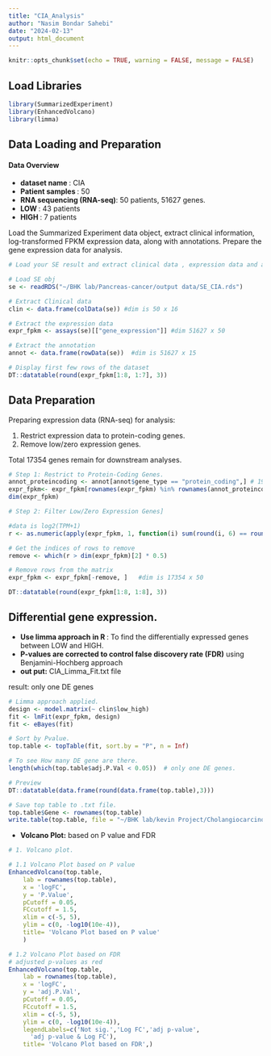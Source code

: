 ```yaml
---
title: "CIA_Analysis"
author: "Nasim Bondar Sahebi"
date: "2024-02-13"
output: html_document
---
```



```r
knitr::opts_chunk$set(echo = TRUE, warning = FALSE, message = FALSE)
```


## Load Libraries

```r
library(SummarizedExperiment)
library(EnhancedVolcano)
library(limma)
```


## Data Loading and Preparation

#### Data Overview

  - **dataset name **:  CIA
  - **Patient samples **: 50 
  - **RNA sequencing (RNA-seq)**: 50 patients, 51627 genes.
  - **LOW **:  43 patients
  - **HIGH **:  7 patients
  
  
Load the Summarized Experiment data object, extract clinical information, log-transformed FPKM expression data, along with annotations. Prepare the gene expression data for analysis.

```r

# Load your SE result and extract clinical data , expression data and annotation

# Load SE obj
se <- readRDS("~/BHK lab/Pancreas-cancer/output data/SE_CIA.rds")

# Extract Clinical data 
clin <- data.frame(colData(se)) #dim is 50 x 16

# Extract the expression data
expr_fpkm <- assays(se)[["gene_expression"]] #dim 51627 x 50

# Extract the annotation
annot <- data.frame(rowData(se))  #dim is 51627 x 15

# Display first few rows of the dataset
DT::datatable(round(expr_fpkm[1:8, 1:7], 3)) 

```

## Data Preparation 

Preparing expression data (RNA-seq) for analysis:

1. Restrict expression data to protein-coding genes.
2. Remove low/zero expression genes.

Total 17354 genes remain for downstream analyses. 

```r

# Step 1: Restrict to Protein-Coding Genes.
annot_proteincoding <- annot[annot$gene_type == "protein_coding",] # 19477 protein coding genes.
expr_fpkm<- expr_fpkm[rownames(expr_fpkm) %in% rownames(annot_proteincoding),]
dim(expr_fpkm)

# Step 2: Filter Low/Zero Expression Genes]

#data is log2(TPM+1)
r <- as.numeric(apply(expr_fpkm, 1, function(i) sum(round(i, 6) == round(log2(1), 6))))

# Get the indices of rows to remove
remove <- which(r > dim(expr_fpkm)[2] * 0.5) 

# Remove rows from the matrix
expr_fpkm <- expr_fpkm[-remove, ]   #dim is 17354 x 50

DT::datatable(round(expr_fpkm[1:8, 1:8], 3))
```


## Differential gene expression.

  - **Use limma approach in R **: To find the differentially expressed genes between LOW and HIGH.
  - **P-values are corrected to control false discovery rate (FDR)** using Benjamini-Hochberg approach 
  - **out put:** CIA_Limma_Fit.txt file
  
result: only one DE genes
  
```r

# Limma approach applied.
design <- model.matrix(~ clin$low_high)
fit <- lmFit(expr_fpkm, design)
fit <- eBayes(fit)

# Sort by Pvalue.
top.table <- topTable(fit, sort.by = "P", n = Inf)

# To see How many DE gene are there.
length(which(top.table$adj.P.Val < 0.05))  # only one DE genes.

# Preview
DT::datatable(data.frame(round(data.frame(top.table),3)))

# Save top table to .txt file.
top.table$Gene <- rownames(top.table)
write.table(top.table, file = "~/BHK lab/kevin Project/Cholangiocarcinoma/output data/Limma_Fit.txt", row.names = F, sep = "\t", quote = F)

```

- **Volcano Plot:** based on P value and FDR

```r


# 1. Volcano plot.

# 1.1 Volcano Plot based on P value
EnhancedVolcano(top.table,
    lab = rownames(top.table),
    x = 'logFC',
    y = 'P.Value',
    pCutoff = 0.05,
    FCcutoff = 1.5,
    xlim = c(-5, 5),
    ylim = c(0, -log10(10e-4)),
    title= 'Volcano Plot based on P value'
    )

# 1.2 Volcano Plot based on FDR 
# adjusted p-values as red 
EnhancedVolcano(top.table,
    lab = rownames(top.table),
    x = 'logFC',
    y = 'adj.P.Val',
    pCutoff = 0.05,
    FCcutoff = 1.5,
    xlim = c(-5, 5),
    ylim = c(0, -log10(10e-4)),
    legendLabels=c('Not sig.','Log FC','adj p-value',
      'adj p-value & Log FC'),
    title= 'Volcano Plot based on FDR',)

```